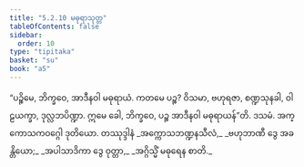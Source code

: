 ```yaml
---
title: "5.2.10 မဓုရာသုတ္တ"
tableOfContents: false
sidebar:
  order: 10
type: "tipitaka"
basket: "su"
book: "a5"
---
```



<DynamicBreadcrumb />

<Division number="220" book="a5" e="ch" v="16" p="224">

<Paragraph number="1253" book="a5">
“ပဉ္စိမေ, ဘိက္ခဝေ, အာဒီနဝါ မဓုရာယံ. ကတမေ ပဉ္စ? ဝိသမာ, ဗဟုရဇာ, စဏ္ဍသုနခါ, ဝါဠယက္ခာ, ဒုလ္လဘပိဏ္ဍာ. ဣမေ ခေါ, ဘိက္ခဝေ, ပဉ္စ အာဒီနဝါ မဓုရာယန်”တိ.

</Paragraph>
</Division>

<Paragraph number="1254" type="center" book="a5">
ဒသမံ.



</Paragraph>

<Paragraph number="1255" type="center" book="a5">
အက္ကောသကဝဂ္ဂေါ ဒုတိယော.



</Paragraph>

<Paragraph number="1256" type="center" book="a5">
တဿုဒ္ဒါနံ


</Paragraph>

<Paragraph number="1257" type="verses" book="a5">
_အက္ကောသဘဏ္ဍနသီလံ,_  
_ဗဟုဘာဏီ ဒွေ အခန္တိယော;_  
_အပါသာဒိကာ ဒွေ ဝုတ္တာ,_  
_အဂ္ဂိသ္မိံ မဓုရေန စာတိ._
</Paragraph>